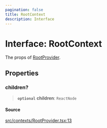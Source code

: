 ```yaml
---
pagination: false
title: RootContext
description: Interface
---
```


# Interface: RootContext

The props of [RootProvider](/api/latest/functions/RootProvider.mdx).

## Properties

### children?

> **`optional`** **children**: `ReactNode`

#### Source

[src/contexts/RootProvider.tsx:13](https://github.com/gpbl/react-day-picker/blob/575f9be39/src/contexts/RootProvider.tsx#L13)
